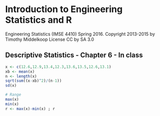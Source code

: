 # Introduction to Engineering Statistics and R 
Engineering Statistics (IMSE 4410) Spring 2016. 
Copyright 2013-2015 by Timothy Middelkoop License CC by SA 3.0

## Descriptive Statistics - Chapter 6 - In class

```r
x <- c(12.6,12.9,13.4,12.3,13.6,13.5,12.6,13.1)
xb <- mean(x)
n <- length(x)
sqrt(sum((x-xb)^2)/(n-1))
sd(x)

# Range
max(x)
min(x)
r <- max(x)-min(x) ; r


```
